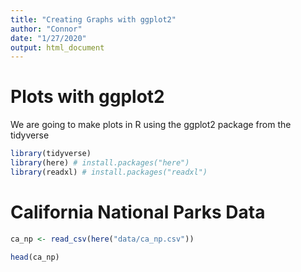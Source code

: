 ```yaml
---
title: "Creating Graphs with ggplot2"
author: "Connor"
date: "1/27/2020"
output: html_document
---
```


# Plots with ggplot2

We are going to make plots in R using the ggplot2 package from the tidyverse

```r

library(tidyverse)
library(here) # install.packages("here")
library(readxl) # install.packages("readxl")

```

# California National Parks Data

```r

ca_np <- read_csv(here("data/ca_np.csv"))

head(ca_np)
```

